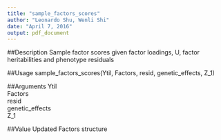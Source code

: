 ```yaml
---
title: "sample_factors_scores"
author: "Leonardo Shu, Wenli Shi"
date: "April 7, 2016"
output: pdf_document
---
```


##Description
Sample factor scores given factor loadings, U, factor heritabilities and phenotype residuals

##Usage
sample_factors_scores(Ytil, Factors, resid, genetic_effects, Z_1)

##Arguments
Ytil\
Factors\
resid\
genetic_effects\
Z_1

##Value
Updated Factors structure